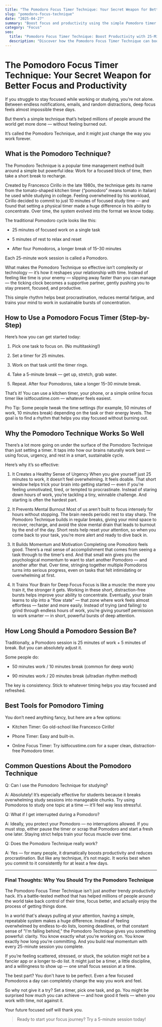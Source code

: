 ```yaml
---
title: "The Pomodoro Focus Timer Technique: Your Secret Weapon for Better Focus and Productivity"
slug: "pomodoro-focus-technique"
date: "2025-04-27"
summary: "Boost focus and productivity using the simple Pomodoro timer technique."
category: "Focus"
seo:
  title: "Pomodoro Focus Timer Technique: Boost Productivity with 25-Minute Work Sessions"
  description: "Discover how the Pomodoro Focus Timer Technique can boost your productivity and help you stay focused. Learn step-by-step how to use this proven method to get more done with less stress."
---
```


# The Pomodoro Focus Timer Technique: Your Secret Weapon for Better Focus and Productivity

If you struggle to stay focused while working or studying, you’re not alone. Between endless notifications, emails, and random distractions, deep focus feels almost impossible these days.

But there’s a simple technique that’s helped millions of people around the world get more done — without feeling burned out.

It’s called the Pomodoro Technique, and it might just change the way you work forever.

## What is the Pomodoro Technique?

The Pomodoro Technique is a popular time management method built around a simple but powerful idea:
Work for a focused block of time, then take a short break to recharge.

Created by Francesco Cirillo in the late 1980s, the technique gets its name from the tomato-shaped kitchen timer (“pomodoro” means tomato in Italian) he used while studying in college.
Feeling overwhelmed by his workload, Cirillo decided to commit to just 10 minutes of focused study time — and found that setting a physical timer made a huge difference in his ability to concentrate. Over time, the system evolved into the format we know today.

The traditional Pomodoro cycle looks like this:

- 25 minutes of focused work on a single task

- 5 minutes of rest to relax and reset

- After four Pomodoros, a longer break of 15–30 minutes

Each 25-minute work session is called a Pomodoro.

What makes the Pomodoro Technique so effective isn’t complexity or technology — it’s how it reshapes your relationship with time.
Instead of feeling like time is your enemy — slipping away faster than you can manage — the ticking clock becomes a supportive partner, gently pushing you to stay present, focused, and productive.

This simple rhythm helps beat procrastination, reduces mental fatigue, and trains your mind to work in sustainable bursts of concentration.

## How to Use a Pomodoro Focus Timer (Step-by-Step)

Here’s how you can get started today:

1. Pick one task to focus on. (No multitasking!)

2. Set a timer for 25 minutes.

3. Work on that task until the timer rings.

4. Take a 5-minute break — get up, stretch, grab water.

5. Repeat. After four Pomodoros, take a longer 15–30 minute break.

That’s it!
You can use a kitchen timer, your phone, or a simple online focus timer like isitfocustime.com — whatever feels easiest.

Pro Tip: Some people tweak the time settings (for example, 50 minutes of work, 10 minutes break) depending on the task or their energy levels. The goal is to find a rhythm that helps you stay focused without burning out.

## Why the Pomodoro Technique Works So Well

There’s a lot more going on under the surface of the Pomodoro Technique than just setting a timer.
It taps into how our brains naturally work best — using focus, urgency, and rest in a smart, sustainable cycle.

Here’s why it’s so effective:

1. It Creates a Healthy Sense of Urgency
When you give yourself just 25 minutes to work, it doesn’t feel overwhelming.
It feels doable.
That short window helps trick your brain into getting started — even if you're feeling unmotivated, tired, or tempted to procrastinate.
Instead of staring down hours of work, you’re tackling a tiny, winnable challenge. And starting is often the hardest part.

2. It Prevents Mental Burnout
Most of us aren't built to focus intensely for hours without stopping.
The brain needs periodic rest to stay sharp.
The Pomodoro Technique builds in regular breaks, giving your mind space to recover, recharge, and avoid the slow mental drain that leads to burnout by the end of the day.
Short rests help reset your attention, so when you come back to your task, you’re more alert and ready to dive back in.

3. It Builds Momentum and Motivation
Completing one Pomodoro feels good.
There’s a real sense of accomplishment that comes from seeing a task through to the timer’s end.
And that small win gives you the psychological momentum to want to start another Pomodoro — and another after that.
Over time, stringing together multiple Pomodoros turns into serious progress, even on tasks that felt intimidating or overwhelming at first.

4. It Trains Your Brain for Deep Focus
Focus is like a muscle: the more you train it, the stronger it gets.
Working in these short, distraction-free bursts helps improve your ability to concentrate.
Eventually, your brain learns to slip into a "flow state" — that zone where work feels almost effortless — faster and more easily.
Instead of trying (and failing) to grind through endless hours of work, you’re giving yourself permission to work smarter — in short, powerful bursts of deep attention.

## How Long Should a Pomodoro Session Be?

Traditionally, a Pomodoro session is 25 minutes of work + 5 minutes of break.
But you can absolutely adjust it.

Some people do:

- 50 minutes work / 10 minutes break (common for deep work)

- 90 minutes work / 20 minutes break (ultradian rhythm method)

The key is consistency.
Stick to whatever timing helps you stay focused and refreshed.

## Best Tools for Pomodoro Timing

You don’t need anything fancy, but here are a few options:

- Kitchen Timer: Go old-school like Francesco Cirillo!

- Phone Timer: Easy and built-in.

- Online Focus Timer: Try isitfocustime.com for a super clean, distraction-free Pomodoro timer.

## Common Questions About the Pomodoro Technique

Q: Can I use the Pomodoro Technique for studying?

A: Absolutely!
It’s especially effective for students because it breaks overwhelming study sessions into manageable chunks. Try using Pomodoros to study one topic at a time — it’ll feel way less stressful.

Q: What if I get interrupted during a Pomodoro?

A: Ideally, you protect your Pomodoro — no interruptions allowed.
If you must stop, either pause the timer or scrap that Pomodoro and start a fresh one later. Staying strict helps train your focus muscle over time.

Q: Does the Pomodoro Technique really work?

A: Yes — for many people, it dramatically boosts productivity and reduces procrastination.
But like any technique, it’s not magic. It works best when you commit to it consistently for at least a few days.

---

### Final Thoughts: Why You Should Try the Pomodoro Technique

The Pomodoro Focus Timer Technique isn’t just another trendy productivity hack.
It’s a battle-tested method that has helped millions of people around the world take back control of their time, focus better, and actually enjoy the process of getting things done.

In a world that's always pulling at your attention, having a simple, repeatable system makes a huge difference.
Instead of feeling overwhelmed by endless to-do lists, looming deadlines, or that constant sense of "I'm falling behind," the Pomodoro Technique gives you something powerful: clarity.
You know exactly what you’re working on.
You know exactly how long you’re committing.
And you build real momentum with every 25-minute session you complete.

If you’re feeling scattered, stressed, or stuck, the solution might not be a fancier app or a longer to-do list.
It might just be a timer, a little discipline, and a willingness to show up — one small focus session at a time.

The best part?
You don't have to be perfect. Even a few focused Pomodoros a day can completely change the way you work and feel.

So why not give it a try?
Set a timer, pick one task, and go.
You might be surprised how much you can achieve — and how good it feels — when you work with time, not against it.

Your future focused self will thank you.

> Ready to start your focus journey? Try a 5-minute session today!
